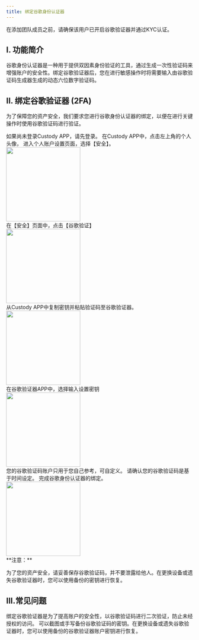 ```yaml
---
title: 绑定谷歌身份认证器
---
```


<Tip>
在添加团队成员之前，请确保该用户已开启谷歌验证器并通过KYC认证。
</Tip>

## I. 功能简介

谷歌身份认证器是一种用于提供双因素身份验证的工具，通过生成一次性验证码来增强账户的安全性。绑定谷歌验证器后，您在进行敏感操作时将需要输入由谷歌验证码生成器生成的动态六位数字验证码。


## II. 绑定谷歌验证器 (2FA)

为了保障您的资产安全，我们要求您进行谷歌身份认证器的绑定，以便在进行关键操作时使用谷歌验证码进行验证。

<Steps>
<Step title="打开Custody APP">
    如果尚未登录Custody APP，请先登录。
</Step>
<Step title="进入个人账户设置">
    在Custody APP中，点击左上角的个人头像， 进入个人账户设置页面，选择【安全】。
   <div className="w-full flex items-center justify-center">
    <img src="/images/custody-guide/personalcn.png" width="200"/>
</div>
</Step>
<Step title="选择GA设置">
    在【安全】页面中，点击【谷歌验证】
   <div className="w-full flex items-center justify-center">
    <img src="/images/custody-guide/securitycn.png" width="200"/>
</div>
</Step>
<Step title="绑定谷歌验证页面">
    从Custody APP中复制密钥并粘贴验证码至谷歌验证器。
      <div className="w-full flex items-center justify-center">
    <img src="/images/user-guide/gacn.png" width="200"/>
</div>
</Step>
<Step title="打开谷歌验证器APP">
    在谷歌验证器APP中，选择输入设置密钥
   <div className="w-full flex items-center justify-center">
    <img src="/images/user-guide/ga1cn.png" width="200"/>
</div>
</Step>
<Step title="完成绑定">
    您的谷歌验证码账户只用于您自己参考，可自定义。 
    请确认您的谷歌验证码是基于时间设定。
    完成谷歌身份认证器的绑定。
       <div className="w-full flex items-center justify-center">
    <img src="/images/user-guide/ga2cn.png" width="200"/>
</div>
</Step>
</Steps>

<warning>
**注意：** 

为了您的资产安全，请妥善保存谷歌验证码，并不要泄露给他人。在更换设备或遗失谷歌验证器时，您可以使用备份的密钥进行恢复。
</warning>

## III.常见问题

<Accordion title="为什么需要绑定谷歌验证器？">
绑定谷歌验证器是为了提高账户的安全性，以谷歌验证码进行二次验证，防止未经授权的访问。
</Accordion>

<Accordion title="如何备份谷歌验证码？">
可以截图或手写备份谷歌验证码的密钥。在更换设备或遗失谷歌验证器时，您可以使用备份的谷歌验证器账户密钥进行恢复。
</Accordion>

